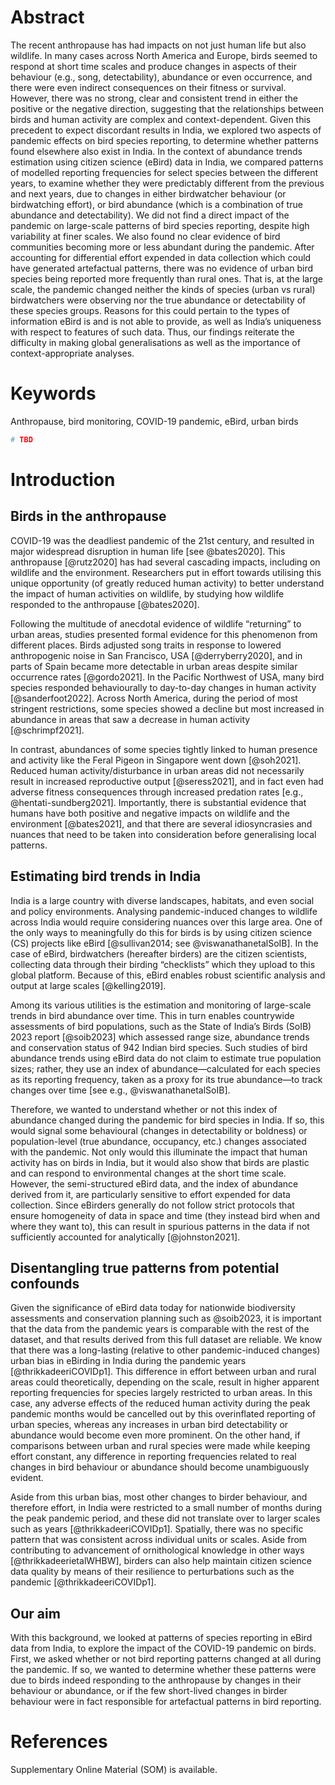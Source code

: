 # Abstract {.unnumbered}

The recent anthropause has had impacts on not just human life but also wildlife. In many cases across North America and Europe, birds seemed to respond at short time scales and produce changes in aspects of their behaviour (e.g., song, detectability), abundance or even occurrence, and there were even indirect consequences on their fitness or survival. However, there was no strong, clear and consistent trend in either the positive or the negative direction, suggesting that the relationships between birds and human activity are complex and context-dependent. Given this precedent to expect discordant results in India, we explored two aspects of pandemic effects on bird species reporting, to determine whether patterns found elsewhere also exist in India. In the context of abundance trends estimation using citizen science (eBird) data in India, we compared patterns of modelled reporting frequencies for select species between the different years, to examine whether they were predictably different from the previous and next years, due to changes in either birdwatcher behaviour (or birdwatching effort), or bird abundance (which is a combination of true abundance and detectability). We did not find a direct impact of the pandemic on large-scale patterns of bird species reporting, despite high variability at finer scales. We also found no clear evidence of bird communities becoming more or less abundant during the pandemic. After accounting for differential effort expended in data collection which could have generated artefactual patterns, there was no evidence of urban bird species being reported more frequently than rural ones. That is, at the large scale, the pandemic changed neither the kinds of species (urban vs rural) birdwatchers were observing nor the true abundance or detectability of these species groups. Reasons for this could pertain to the types of information eBird is and is not able to provide, as well as India's uniqueness with respect to features of such data. Thus, our findings reiterate the difficulty in making global generalisations as well as the importance of context-appropriate analyses.

# Keywords {.unnumbered}

Anthropause, bird monitoring, COVID-19 pandemic, eBird, urban birds

\newpage

```r

# TBD

```

# Introduction

## Birds in the anthropause

COVID-19 was the deadliest pandemic of the 21st century, and resulted in major widespread disruption in human life [see @bates2020]. This anthropause [@rutz2020] has had several cascading impacts, including on wildlife and the environment. Researchers put in effort towards utilising this unique opportunity (of greatly reduced human activity) to better understand the impact of human activities on wildlife, by studying how wildlife responded to the anthropause [@bates2020].

Following the multitude of anecdotal evidence of wildlife "returning" to urban areas, studies presented formal evidence for this phenomenon from different places. Birds adjusted song traits in response to lowered anthropogenic noise in San Francisco, USA [@derryberry2020], and in parts of Spain became more detectable in urban areas despite similar occurrence rates [@gordo2021]. In the Pacific Northwest of USA, many bird species responded behaviourally to day-to-day changes in human activity [@sanderfoot2022]. Across North America, during the period of most stringent restrictions, some species showed a decline but most increased in abundance in areas that saw a decrease in human activity [@schrimpf2021].

In contrast, abundances of some species tightly linked to human presence and activity like the Feral Pigeon in Singapore went down [@soh2021]. Reduced human activity/disturbance in urban areas did not necessarily result in increased reproductive output [@seress2021], and in fact even had adverse fitness consequences through increased predation rates [e.g., @hentati-sundberg2021]. Importantly, there is substantial evidence that humans have both positive and negative impacts on wildlife and the environment [@bates2021], and that there are several idiosyncrasies and nuances that need to be taken into consideration before generalising local patterns.

## Estimating bird trends in India

India is a large country with diverse landscapes, habitats, and even social and policy environments. Analysing pandemic-induced changes to wildlife across India would require considering nuances over this large area. One of the only ways to meaningfully do this for birds is by using citizen science (CS) projects like eBird [@sullivan2014; see @viswanathanetalSoIB]. In the case of eBird, birdwatchers (hereafter birders) are the citizen scientists, collecting data through their birding "checklists" which they upload to this global platform. Because of this, eBird enables robust scientific analysis and output at large scales [@kelling2019].

Among its various utilities is the estimation and monitoring of large-scale trends in bird abundance over time. This in turn enables countrywide assessments of bird populations, such as the State of India's Birds (SoIB) 2023 report [@soib2023] which assessed range size, abundance trends and conservation status of 942 Indian bird species. Such studies of bird abundance trends using eBird data do not claim to estimate true population sizes; rather, they use an index of abundance---calculated for each species as its reporting frequency, taken as a proxy for its true abundance---to track changes over time [see e.g., @viswanathanetalSoIB].

Therefore, we wanted to understand whether or not this index of abundance changed during the pandemic for bird species in India. If so, this would signal some behavioural (changes in detectability or boldness) or population-level (true abundance, occupancy, etc.) changes associated with the pandemic. Not only would this illuminate the impact that human activity has on birds in India, but it would also show that birds are plastic and can respond to environmental changes at the short time scale. However, the semi-structured eBird data, and the index of abundance derived from it, are particularly sensitive to effort expended for data collection. Since eBirders generally do not follow strict protocols that ensure homogeneity of data in space and time (they instead bird when and where they want to), this can result in spurious patterns in the data if not sufficiently accounted for analytically [@johnston2021].

## Disentangling true patterns from potential confounds

Given the significance of eBird data today for nationwide biodiversity assessments and conservation planning such as @soib2023, it is important that the data from the pandemic years is comparable with the rest of the dataset, and that results derived from this full dataset are reliable. We know that there was a long-lasting (relative to other pandemic-induced changes) urban bias in eBirding in India during the pandemic years [@thrikkadeeriCOVIDp1]. This difference in effort between urban and rural areas could theoretically, depending on the scale, result in higher apparent reporting frequencies for species largely restricted to urban areas. In this case, any adverse effects of the reduced human activity during the peak pandemic months would be cancelled out by this overinflated reporting of urban species, whereas any increases in urban bird detectability or abundance would become even more prominent. On the other hand, if comparisons between urban and rural species were made while keeping effort constant, any difference in reporting frequencies related to real changes in bird behaviour or abundance should become unambiguously evident.

Aside from this urban bias, most other changes to birder behaviour, and therefore effort, in India were restricted to a small number of months during the peak pandemic period, and these did not translate over to larger scales such as years [@thrikkadeeriCOVIDp1]. Spatially, there was no specific pattern that was consistent across individual units or scales. Aside from contributing to advancement of ornithological knowledge in other ways [@thrikkadeerietalWHBW], birders can also help maintain citizen science data quality by means of their resilience to perturbations such as the pandemic [@thrikkadeeriCOVIDp1].

## Our aim

With this background, we looked at patterns of species reporting in eBird data from India, to explore the impact of the COVID-19 pandemic on birds. First, we asked whether or not bird reporting patterns changed at all during the pandemic. If so, we wanted to determine whether these patterns were due to birds indeed responding to the anthropause by changes in their behaviour or abundance, or if the few short-lived changes in birder behaviour were in fact responsible for artefactual patterns in bird reporting.

# References

::: {#refs}
:::

\newpage

Supplementary Online Material (SOM) is available.
